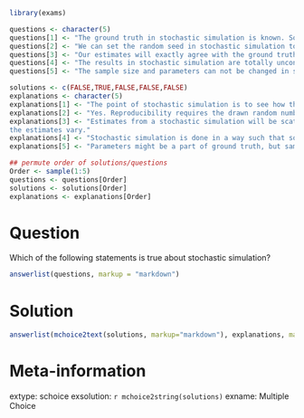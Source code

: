 
```r
library(exams)

questions <- character(5)
questions[1] <- "The ground truth in stochastic simulation is known. So we do not have to estimate it."
questions[2] <- "We can set the random seed in stochastic simulation to ensure the reproducibility of our study."
questions[3] <- "Our estimates will exactly agree with the ground truth since the ground truth is known in stochastic simulation."
questions[4] <- "The results in stochastic simulation are totally uncontrollable as the data is randomly generated."
questions[5] <- "The sample size and parameters can not be changed in stochastic simulation as a part of the ground truth."

solutions <- c(FALSE,TRUE,FALSE,FALSE,FALSE)
explanations <- character(5)
explanations[1] <- "The point of stochastic simulation is to see how the estimates from random samples taken from 'ground truth' vary. Estimation is critical."
explanations[2] <- "Yes. Reproducibility requires the drawn random numbers to be the same, which can be controlled by setting the random seed."
explanations[3] <- "Estimates from a stochastic simulation will be scattered around the ground truth. The point of stochastic simulation is to analyse how
the estimates vary."
explanations[4] <- "Stochastic simulation is done in a way such that some control happens (e.g. it starts at ground truth and contains rules about how the randomness is introduced)."
explanations[5] <- "Parameters might be a part of ground truth, but sample size is not and is often varied. The results from stochastic simulation depend on the sample size (due to the central limit theorem)."

## permute order of solutions/questions
Order <- sample(1:5)
questions <- questions[Order]
solutions <- solutions[Order]
explanations <- explanations[Order]  
```

Question
========
  
Which of the following statements is true about stochastic simulation?

```r
answerlist(questions, markup = "markdown")
```

Solution
========
  
```r
answerlist(mchoice2text(solutions, markup="markdown"), explanations, markup = "markdown")
```

Meta-information
================
  
  extype: schoice
exsolution: `r mchoice2string(solutions)`
exname: Multiple Choice

